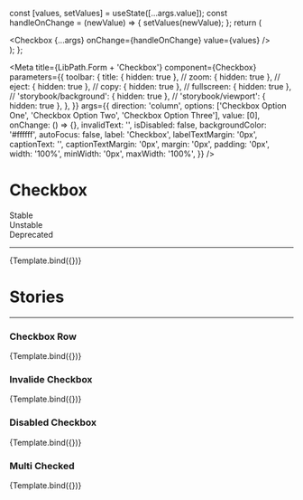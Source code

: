 
  const [values, setValues] = useState([...args.value]);
  const handleOnChange = (newValue) => {
    setValues(newValue);
  };
  return (
    <div>
      <Checkbox {...args}  onChange={handleOnChange} value={values} />
    </div>
  );
};

<Meta
  title={LibPath.Form + 'Checkbox'}
  component={Checkbox}
  parameters={{
    toolbar: {
      title: { hidden: true },
      // zoom: { hidden: true },
      // eject: { hidden: true },
      // copy: { hidden: true },
      // fullscreen: { hidden: true },
      // 'storybook/background': { hidden: true },
      // 'storybook/viewport': { hidden: true },
    },
  }}
  args={{
    direction: 'column',
    options: ['Checkbox Option One', 'Checkbox Option Two', 'Checkbox Option Three'],
    value: [0],
    onChange: () => {},
    invalidText: '',
    isDisabled: false,
    backgroundColor: '#ffffff',
    autoFocus: false,
    label: 'Checkbox',
    labelTextMargin: '0px',
    captionText: '',
    captionTextMargin: '0px',
    margin: '0px',
    padding: '0px',
    width: '100%',
    minWidth: '0px',
    maxWidth: '100%',
  }}
/>

# Checkbox

<div
  style={{
    borderRadius: '999999px',
    display: 'inline-block',
    padding: '2px 8px',
    fontSize: '14px',
    lineHeight: '20px',
    fontWeight: '700',
    textAlign: 'center',
    letterSpacing: '0.25px',
    backgroundColor: '#138849',
    color: '#ffffff',
    marginBottom: '16px',
    marginRight: '3px',
  }}
>
  Stable
</div>

<div
  style={{
    borderRadius: '999999px',
    display: 'inline-block',
    padding: '2px 8px',
    fontSize: '14px',
    lineHeight: '20px',
    fontWeight: '700',
    textAlign: 'center',
    letterSpacing: '0.25px',
    backgroundColor: '#D2CB3F',
    color: '#ffffff',
    marginBottom: '16px',
    marginRight: '3px',
  }}
>
  Unstable
</div>

<div
  style={{
    borderRadius: '999999px',
    display: 'inline-block',
    padding: '2px 8px',
    fontSize: '14px',
    lineHeight: '20px',
    fontWeight: '700',
    textAlign: 'center',
    letterSpacing: '0.25px',
    backgroundColor: '#D23F47',
    color: '#ffffff',
    marginBottom: '16px',
    marginRight: '3px',
  }}
>
  Deprecated
</div>

<hr />

<Preview withToolbar>
  <Story name="Checkbox">{Template.bind({})}</Story>
</Preview>

<br />

<Props story="Checkbox" />

# Stories

<hr />

### Checkbox Row

<Canvas withToolbar>
  <Story
    name="Checkbox Row"
    args={{
      direction: 'row',
    }}
  >
    {Template.bind({})}
  </Story>
</Canvas>

### Invalide Checkbox

<Canvas withToolbar>
  <Story
    name="Invalid Checkbox"
    args={{
      invalidText: 'Invalide',
    }}
  >
    {Template.bind({})}
  </Story>
</Canvas>

### Disabled Checkbox

<Canvas withToolbar>
  <Story
    name="Disabled Checkbox"
    args={{
      isDisabled: true,
      value: [],
    }}
  >
    {Template.bind({})}
  </Story>
</Canvas>

### Multi Checked

<Canvas withToolbar>
  <Story
    name="Multi Checked"
    args={{
      value: [0, 1, 2],
    }}
  >
    {Template.bind({})}
  </Story>
</Canvas>
